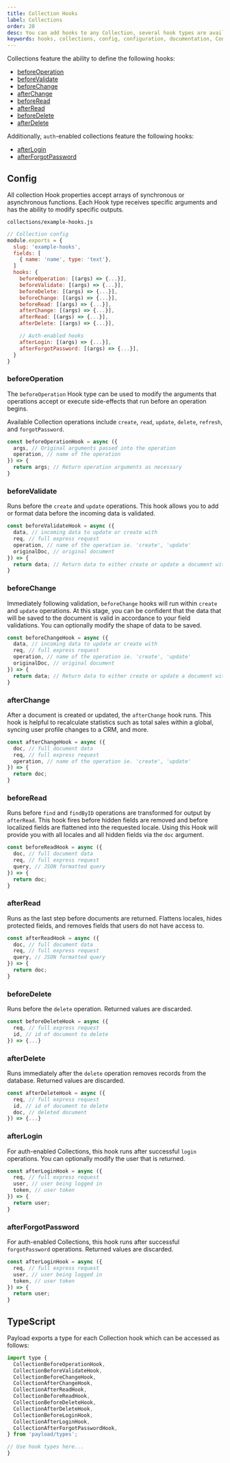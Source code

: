 ```yaml
---
title: Collection Hooks
label: Collections
order: 20
desc: You can add hooks to any Collection, several hook types are available including beforeChange, afterRead, afterDelete and more.
keywords: hooks, collections, config, configuration, documentation, Content Management System, cms, headless, javascript, node, react, express
---
```


Collections feature the ability to define the following hooks:

- [beforeOperation](#beforeoperation)
- [beforeValidate](#beforevalidate)
- [beforeChange](#beforechange)
- [afterChange](#afterchange)
- [beforeRead](#beforeread)
- [afterRead](#afterread)
- [beforeDelete](#beforedelete)
- [afterDelete](#afterdelete)

Additionally, `auth`-enabled collections feature the following hooks:

- [afterLogin](#afterlogin)
- [afterForgotPassword](#afterforgotpassword)

## Config

All collection Hook properties accept arrays of synchronous or asynchronous functions. Each Hook type receives specific arguments and has the ability to modify specific outputs.

`collections/example-hooks.js`
```js
// Collection config
module.exports = {
  slug: 'example-hooks',
  fields: [
    { name: 'name', type: 'text'},
  ]
  hooks: {
    beforeOperation: [(args) => {...}],
    beforeValidate: [(args) => {...}],
    beforeDelete: [(args) => {...}],
    beforeChange: [(args) => {...}],
    beforeRead: [(args) => {...}],
    afterChange: [(args) => {...}],
    afterRead: [(args) => {...}],
    afterDelete: [(args) => {...}],

    // Auth-enabled hooks
    afterLogin: [(args) => {...}],
    afterForgotPassword: [(args) => {...}],
  }
}
```

### beforeOperation

The `beforeOperation` Hook type can be used to modify the arguments that operations accept or execute side-effects that run before an operation begins.

Available Collection operations include `create`, `read`, `update`, `delete`, `refresh`, and `forgotPassword`.

```js
const beforeOperationHook = async ({
  args, // Original arguments passed into the operation
  operation, // name of the operation
}) => {
  return args; // Return operation arguments as necessary
}
```

### beforeValidate

Runs before the `create` and `update` operations. This hook allows you to add or format data before the incoming data is validated.

```js
const beforeValidateHook = async ({
  data, // incoming data to update or create with
  req, // full express request
  operation, // name of the operation ie. 'create', 'update'
  originalDoc, // original document
}) => {
  return data; // Return data to either create or update a document with
}
```

### beforeChange

Immediately following validation, `beforeChange` hooks will run within `create` and `update` operations. At this stage, you can be confident that the data that will be saved to the document is valid in accordance to your field validations. You can optionally modify the shape of data to be saved.

```js
const beforeChangeHook = async ({
  data, // incoming data to update or create with
  req, // full express request
  operation, // name of the operation ie. 'create', 'update'
  originalDoc, // original document
}) => {
  return data; // Return data to either create or update a document with
}
```

### afterChange

After a document is created or updated, the `afterChange` hook runs. This hook is helpful to recalculate statistics such as total sales within a global, syncing user profile changes to a CRM, and more.

```js
const afterChangeHook = async ({
  doc, // full document data
  req, // full express request
  operation, // name of the operation ie. 'create', 'update'
}) => {
  return doc;
}
```

### beforeRead

Runs before `find` and `findByID` operations are transformed for output by `afterRead`. This hook fires before hidden fields are removed and before localized fields are flattened into the requested locale. Using this Hook will provide you with all locales and all hidden fields via the `doc` argument.

```js
const beforeReadHook = async ({
  doc, // full document data
  req, // full express request
  query, // JSON formatted query
}) => {
  return doc;
}
```

### afterRead

Runs as the last step before documents are returned. Flattens locales, hides protected fields, and removes fields that users do not have access to.

```js
const afterReadHook = async ({
  doc, // full document data
  req, // full express request
  query, // JSON formatted query
}) => {
  return doc;
}
```

### beforeDelete

Runs before the `delete` operation. Returned values are discarded.

```js
const beforeDeleteHook = async ({
  req, // full express request
  id, // id of document to delete
}) => {...}
```

### afterDelete

Runs immediately after the `delete` operation removes records from the database. Returned values are discarded.

```js
const afterDeleteHook = async ({
  req, // full express request
  id, // id of document to delete
  doc, // deleted document
}) => {...}
```

### afterLogin

For auth-enabled Collections, this hook runs after successful `login` operations. You can optionally modify the user that is returned.

```js
const afterLoginHook = async ({
  req, // full express request
  user, // user being logged in
  token, // user token
}) => {
  return user;
}
```

### afterForgotPassword

For auth-enabled Collections, this hook runs after successful `forgotPassword` operations. Returned values are discarded.

```js
const afterLoginHook = async ({
  req, // full express request
  user, // user being logged in
  token, // user token
}) => {
  return user;
}
```

## TypeScript

Payload exports a type for each Collection hook which can be accessed as follows:

```js
import type {
  CollectionBeforeOperationHook,
  CollectionBeforeValidateHook,
  CollectionBeforeChangeHook,
  CollectionAfterChangeHook,
  CollectionAfterReadHook,
  CollectionBeforeReadHook,
  CollectionBeforeDeleteHook,
  CollectionAfterDeleteHook,
  CollectionBeforeLoginHook,
  CollectionAfterLoginHook,
  CollectionAfterForgotPasswordHook,
} from 'payload/types';

// Use hook types here...
}
```
